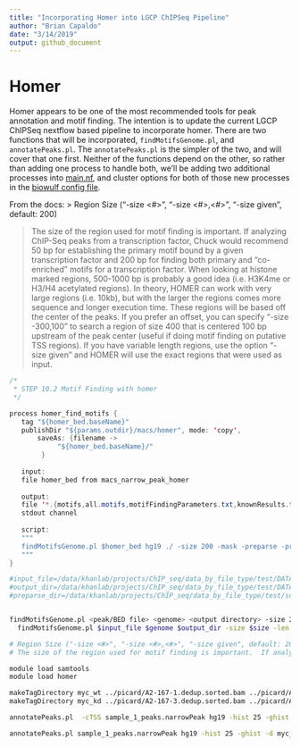 ```yaml
---
title: "Incorporating Homer into LGCP ChIPSeq Pipeline"
author: "Brian Capaldo"
date: "3/14/2019"
output: github_document
---
```


# Homer

Homer appears to be one of the most recommended tools for peak annotation and motif finding. The intention is to update the current LGCP ChIPSeq nextflow based pipeline to incorporate homer. There are two functions that will be incorporated, `findMotifsGenome.pl`, and `annotatePeaks.pl`. The `annotatePeaks.pl` is the simpler of the two, and will cover that one first. Neither of the functions depend on the other, so rather than adding one process to handle both, we'll be adding two additional processes into [main.nf](../chipseq/main.nf), and cluster options for both of those new processes in the [biowulf config file](../chipseq/conf/biowulf-modules.config).  

From the docs:
> Region Size ("-size <#>", "-size <#>,<#>", "-size given", default: 200)

> The size of the region used for motif finding is important.  If analyzing ChIP-Seq peaks from a transcription factor, Chuck would recommend 50 bp for establishing the primary motif bound by a given transcription factor and 200 bp for finding both primary and "co-enriched" motifs for a transcription factor.  When looking at histone marked regions, 500-1000 bp is probably a good idea (i.e. H3K4me or H3/H4 acetylated regions).  In theory, HOMER can work with very large regions (i.e. 10kb), but with the larger the regions comes more sequence and longer execution time.  These regions will be based off the center of the peaks.  If you prefer an offset, you can specify "-size -300,100" to search a region of size 400 that is centered 100 bp upstream of the peak center (useful if doing motif finding on putative TSS regions).  If you have variable length regions, use the option "-size given" and HOMER will use the exact regions that were used as input.


```java
/*
 * STEP 10.2 Motif Finding with homer
 */

process homer_find_motifs {
   tag "${homer_bed.baseName}"
   publishDir "${params.outdir}/macs/homer", mode: 'copy',
       saveAs: {filename ->
            "${homer_bed.baseName}/" 
        }
 
   input:
   file homer_bed from macs_narrow_peak_homer
   
   output:
   file '*.{motifs,all.motifs,motifFindingParameters.txt,knownResults.txt,seq.autonorm.tsv,html}' into homer_motifs_results
   stdout channel
 
   script:
   """
   findMotifsGenome.pl $homer_bed hg19 ./ -size 200 -mask -preparse -preparsedDir ./ -p 4
   """
}
```

```bash

#input_file=/data/khanlab/projects/ChIP_seq/data_by_file_type/test/DATA/Sample_RH4_H3K27ac_001_C_H5TLGBGXX/ROSE_out_narrow_1000/trimmed_AllEnhancers.sorted.table.txt_fpkm3.regular.bed
#output_dir=/data/khanlab/projects/ChIP_seq/data_by_file_type/test/DATA/Sample_RH4_H3K27ac_001_C_H5TLGBGXX/ROSE_out_narrow_1000/motif_regular
#preparse_dir=/data/khanlab/projects/ChIP_seq/data_by_file_type/test/scripts/preparse


findMotifsGenome.pl <peak/BED file> <genome> <output directory> -size 200 -mask -p <# threads> -preparse
  findMotifsGenome.pl $input_file $genome $output_dir -size $size -len $len -preparsedDir $preparsedDir -p $p

# Region Size ("-size <#>", "-size <#>,<#>", "-size given", default: 200)
# The size of the region used for motif finding is important.  If analyzing ChIP-Seq peaks from a transcription factor, Chuck would recommend 50 bp for establishing the primary motif bound by a given transcription factor and 200 bp for finding both primary and "co-enriched" motifs for a transcription factor.  When looking at histone marked regions, 500-1000 bp is probably a good idea (i.e. H3K4me or H3/H4 acetylated regions).  In theory, HOMER can work with very large regions (i.e. 10kb), but with the larger the regions comes more sequence and longer execution time.  These regions will be based off the center of the peaks.  If you prefer an offset, you can specify "-size -300,100" to search a region of size 400 that is centered 100 bp upstream of the peak center (useful if doing motif finding on putative TSS regions).  If you have variable length regions, use the option "-size given" and HOMER will use the exact regions that were used as input.

```

```bash
module load samtools
module load homer

makeTagDirectory myc_wt ../picard/A2-167-1.dedup.sorted.bam ../picard/A2-167-2.dedup.sorted.bam
makeTagDirectory myc_kd ../picard/A2-167-3.dedup.sorted.bam ../picard/A2-167-4.dedup.sorted.bam ../picard/A2-167-5.dedup.sorted.bam

annotatePeaks.pl  -cTSS sample_1_peaks.narrowPeak hg19 -hist 25 -ghist -d myc_wt/ myc_kd/ > heatmap_matrix.txt

annotatePeaks.pl sample_1_peaks.narrowPeak hg19 -hist 25 -ghist -d myc_wt/ myc_kd/ > heatmap_matrix.txt
```